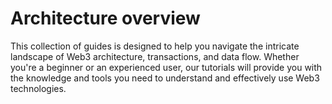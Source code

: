 # Architecture overview

This collection of guides is designed to help you navigate the intricate landscape of Web3 architecture, transactions, and data flow. Whether you're a beginner or an experienced user, our tutorials will provide you with the knowledge and tools you need to understand and effectively use Web3 technologies.